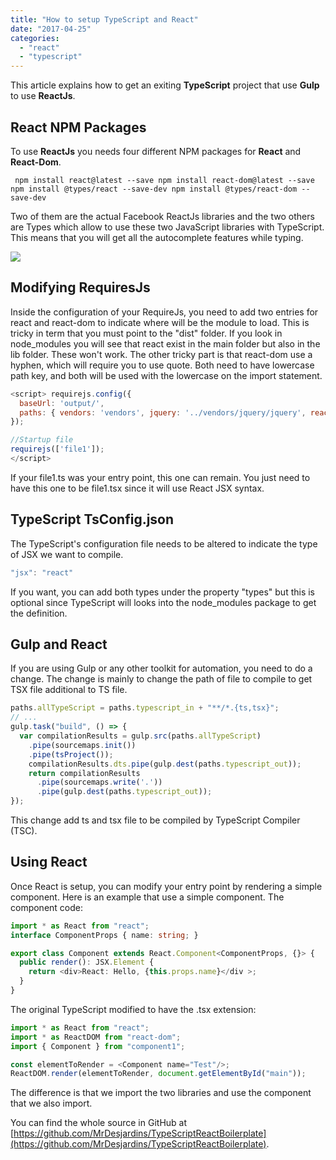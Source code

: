```yaml
---
title: "How to setup TypeScript and React"
date: "2017-04-25"
categories: 
  - "react"
  - "typescript"
---
```


This article explains how to get an exiting **TypeScript** project that use **Gulp** to use **ReactJs**.

## React NPM Packages

To use **ReactJs** you needs four different NPM packages for **React** and **React-Dom**. 

``` 
 npm install react@latest --save npm install react-dom@latest --save npm install @types/react --save-dev npm install @types/react-dom --save-dev 
```  

Two of them are the actual Facebook ReactJs libraries and the two others are Types which allow to use these two JavaScript libraries with TypeScript. This means that you will get all the autocomplete features while typing.

![](images/intellisenseReact.png)

## Modifying RequiresJs

Inside the configuration of your RequireJs, you need to add two entries for react and react-dom to indicate where will be the module to load. This is tricky in term that you must point to the "dist" folder. If you look in node_modules you will see that react exist in the main folder but also in the lib folder. These won't work. The other tricky part is that react-dom use a hyphen, which will require you to use quote. Both need to have lowercase path key, and both will be used with the lowercase on the import statement.

```javascript
<script> requirejs.config({ 
  baseUrl: 'output/', 
  paths: { vendors: 'vendors', jquery: '../vendors/jquery/jquery', react: "../vendors/react/dist/react", "react-dom": "../vendors/react-dom/dist/react-dom" } 
});

//Startup file 
requirejs(['file1']); 
</script> 
``` 


If your file1.ts was your entry point, this one can remain. You just need to have this one to be file1.tsx since it will use React JSX syntax.

## TypeScript TsConfig.json

The TypeScript's configuration file needs to be altered to indicate the type of JSX we want to compile. 
```typescript
"jsx": "react" 
``` 


If you want, you can add both types under the property "types" but this is optional since TypeScript will looks into the node_modules package to get the definition.

## Gulp and React

If you are using Gulp or any other toolkit for automation, you need to do a change. The change is mainly to change the path of file to compile to get TSX file additional to TS file. 

```javascript
paths.allTypeScript = paths.typescript_in + "**/*.{ts,tsx}"; 
// ... 
gulp.task("build", () => { 
  var compilationResults = gulp.src(paths.allTypeScript) 
    .pipe(sourcemaps.init()) 
    .pipe(tsProject());
    compilationResults.dts.pipe(gulp.dest(paths.typescript_out)); 
    return compilationResults 
      .pipe(sourcemaps.write('.')) 
      .pipe(gulp.dest(paths.typescript_out)); 
}); 
``` 
This change add ts and tsx file to be compiled by TypeScript Compiler (TSC).

## Using React

Once React is setup, you can modify your entry point by rendering a simple component. Here is an example that use a simple component. The component code:

```typescript
import * as React from "react"; 
interface ComponentProps { name: string; }

export class Component extends React.Component<ComponentProps, {}> { 
  public render(): JSX.Element { 
    return <div>React: Hello, {this.props.name}</div >; 
  } 
} 
``` 

The original TypeScript modified to have the .tsx extension:

```typescript
import * as React from "react"; 
import * as ReactDOM from "react-dom"; 
import { Component } from "component1";

const elementToRender = <Component name="Test"/>; 
ReactDOM.render(elementToRender, document.getElementById("main")); 
``` 

The difference is that we import the two libraries and use the component that we also import.

You can find the whole source in GitHub at [https://github.com/MrDesjardins/TypeScriptReactBoilerplate](https://github.com/MrDesjardins/TypeScriptReactBoilerplate).
